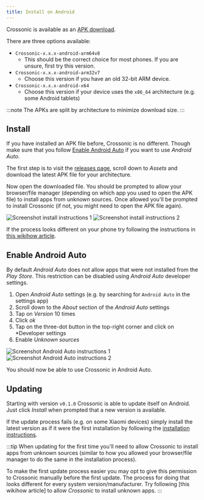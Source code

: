 ```yaml
---
title: Install on Android
---
```


Crossonic is available as an [APK download](https://github.com/juho05/crossonic/releases/latest).

There are three options available:
- `Crossonic-x.x.x-android-arm64v8`
  - This should be the correct choice for most phones. If you are unsure, first try this version.
- `Crossonic-x.x.x-android-arm32v7`
  - Choose this version if you have an old 32-bit ARM device.
- `Crossonic-x.x.x-android-x64`
  - Choose this version if your device uses the `x86_64` architecture (e.g. some Android tablets)

:::note
The APKs are split by architecture to minimize download size.
:::

## Install

If you have installed an APK file before, Crossonic is no different. Though make sure that you follow [Enable Android Auto](#enable-android-auto) if you
want to use *Android Auto*.

The first step is to visit the [releases page](https://github.com/juho05/crossonic/releases/latest), scroll down to *Assets* and download the latest APK file for your architecture.

Now open the downloaded file. You should be prompted to allow your browser/file manager (depending on which app you used to open the APK file) to install
apps from unknown sources. Once allowed you'll be prompted to install Crossonic (if not, you might need to open the APK file again).

![Screenshot install instructions 1](../../../../assets/install-apk-1.png)
![Screenshot install instructions 2](../../../../assets/install-apk-2.png)

If the process looks different on your phone try following the instructions in [this wikihow article](https://www.wikihow.com/Install-APK-Files-on-Android).

## Enable Android Auto

By default *Android Auto* does not allow apps that were not installed from the *Play Store*. This restriction can be disabled using *Android Auto* developer settings.

1. Open *Android Auto* settings (e.g. by searching for `Android Auto` in the settings app)
2. Scroll down to the *About* section of the *Android Auto* settings
3. Tap on *Version* 10 times
4. Click *ok*
5. Tap on the three-dot button in the top-right corner and click on *Developer settings
6. Enable *Unknown sources*

![Screenshot Android Auto instructions 1](../../../../assets/android-auto-1.png)
![Screenshot Android Auto instructions 2](../../../../assets/android-auto-2.png)

You should now be able to use Crossonic in Android Auto.

## Updating

Starting with version `v0.1.0` Crossonic is able to update itself on Android. Just click *Install* when prompted that a new version is available.

If the update process fails (e.g. on some Xiaomi devices) simply install the latest version as if it were the first installation by following the [installation instructions](#install-apk).

:::tip
When updating for the first time you'll need to allow Crossonic to install apps from unknown sources (similar to how you allowed your browser/file manager to
do the same in the installation process).

To make the first update process easier you may opt to give this permission to Crossonic manually before the first update. The process for doing that
looks different for every system version/manufacturer. Try following [this wikihow article] to allow *Crossonic* to install unknown apps.
:::
